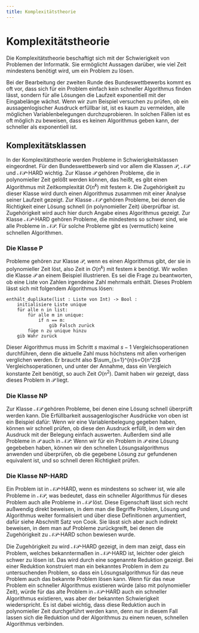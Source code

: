 ```yaml
---
title: Komplexitätstheorie
---
```


# Komplexitätstheorie

Die Komplexitätstheorie beschaftigt sich mit der Schwierigkeit von Problemen der
Informatik. Sie ermöglicht Aussagen darüber, wie viel Zeit mindestens benötigt
wird, um ein Problem zu lösen. 

Bei der Bearbeitung der zweiten Runde des Bundeswettbewerbs kommt es oft vor,
dass sich für ein Problem einfach kein schneller Algorithmus finden lässt,
sondern für alle Lösungen die Laufzeit exponentiell mit der Eingabelänge wächst.
Wenn wir zum Beispiel versuchen zu prüfen, ob ein aussagenlogischer Ausdruck
erfüllbar ist, ist es kaum zu vermeiden, alle möglichen Variablenbelegungen
durchzuprobieren. In solchen Fällen ist es oft möglich zu beweisen, dass es
keinen Algorithmus geben kann, der schneller als exponentiell ist.

## Komplexitätsklassen

In der Komplexitätstheorie werden Probleme in Schwierigkeitsklassen eingeordnet.
Für den Bundeswettbewerb sind vor allem die Klassen $\mathcal{P}$,
$\mathcal{NP}$ und $\mathcal{NP}$-HARD wichtig. Zur Klasse $\mathcal{P}$ gehören
Probleme, die in polynomieller Zeit gelößt werden können, das heißt, es gibt
einen Algorithmus mit Zeitkomplexität $O(n^k)$ mit festem $k$. Die Zugehörigkeit
zu dieser Klasse wird durch einen Algorithmus zusammen mit einer Analyse seiner
 Laufzeit gezeigt. Zur Klasse $\mathcal{NP}$ gehören Probleme, bei denen die
 Richtigkeit einer Lösung schnell (in polynomieller Zeit) überprüfbar ist.
 Zugehörigkeit wird auch hier durch Angabe eines Algorithmus gezeigt. Zur Klasse
 $\mathcal{NP}$-HARD gehören Probleme, die mindestens so schwer sind, wie alle
 Probleme in $\mathcal{NP}$. Für solche Probleme gibt es (vermutlich) keine
 schnellen Algorithmen.

### Die Klasse P

Probleme gehören zur Klasse $\mathcal{P}$, wenn es einen Algorithmus gibt, der
sie in polynomieller Zeit löst, also Zeit in $O(n^k)$ mit festem $k$ benötigt.
Wir wollen die Klasse $\mathcal{P}$ an einem Beispiel illustrieren. Es sei die
Frage zu beantworten, ob eine Liste von Zahlen irgendeine Zahl mehrmals enthält.
Dieses Problem lässt sich mit folgendem Algorithmus lösen:
```
enthält_duplikate(list : Liste von Int) -> Bool :
    initialisiere Liste unique
    für alle n in list:
        für alle m in unique:
            if n == m:
                gib Falsch zurück
        füge n zu unique hinzu
    gib Wahr zurück
```

Dieser Algorithmus muss im Schritt $s$ maximal $s-1$ Vergleichsoperationen
durchführen, denn die aktuelle Zahl muss höchstens mit allen vorherigen
verglichen werden. Er braucht also $\sum_{s=1}^{n}s=O(n^2)$
Vergleichsoperationen, und unter der Annahme, dass ein Vergleich konstante Zeit
benötigt, so auch Zeit $O(n^2)$. Damit haben wir gezeigt, dass dieses Problem in
$\mathcal{P}$ liegt.

### Die Klasse NP

Zur Klasse $\mathcal{NP}$ gehören Probleme, bei denen eine Lösung schnell
überprüft werden kann. Die Erfüllbarkeit aussagenlogischer Ausdrücke von oben
ist ein Beispiel dafür: Wenn wir eine Variablenbelegung gegeben haben, können
wir schnell prüfen, ob diese den Ausdruck erfüllt, in dem wir den Ausdruck mit
der Belegung einfach auswerten. Außerdem sind alle Probleme in $\mathcal{P}$
auch in $\mathcal{NP}$: Wenn wir für ein Problem in $\mathcal{P}$ eine Lösung
gegebeben haben, können wir den schnellen Lösungsalgorithmus anwenden und
überprüfen, ob die gegebene Lösung zur gefundenen equivalent ist, und so schnell
deren Richtigkeit prüfen.

### Die Klasse NP-HARD

Ein Problem ist in $\mathcal{NP}$-HARD, wenn es mindestens so schwer ist, wie
alle Probleme in $\mathcal{NP}$, was bedeutet, dass ein schneller Algorithmus
für dieses Problem auch alle Probleme in $\mathcal{NP}$ löst. Diese Eigenschaft
lässt sich recht außwendig direkt beweisen, in dem man die Begriffe Problem,
Lösung und Algorithmus weiter formalisiert und über diese Definitionen
argumentiert, dafür siehe Abschnitt Satz von Cook. Sie lässt sich aber auch
indirekt beweisen, in dem man auf Probleme zurückgreift, bei denen die
Zugehörigkeit zu $\mathcal{NP}$-HARD schon bewiesen wurde.

Die Zugehörigkeit zu wird $\mathcal{NP}$-HARD gezeigt, in dem man zeigt, dass
ein Problem, welches bekanntermaßen in $\mathcal{NP}$-HARD ist, leichter oder
gleich schwer zu lösen ist. Das wird durch eine sogenannte Reduktion gezeigt.
Bei einer Reduktion konstruiert man ein bekanntes Problem in dem zu
untersuchenden Problem, so dass ein Lösungsalgorithmus für das neue Problem auch
das bekannte Problem lösen kann. Wenn für das neue Problem ein schneller
Algorithmus existieren würde (also mit polynomieller Zeit), würde für das alte
Problem in $\mathcal{NP}$-HARD auch ein schneller Algorithmus existieren, was
aber der bekannten Schwierigkeit wiederspricht. Es ist dabei wichtig, dass diese
Reduktion auch in polynomieller Zeit durchgeführt werden kann, denn nur in
diesem Fall lassen sich die Reduktion und der Algorithmus zu einem neuen,
schnellen Algorithmus verbinden.
